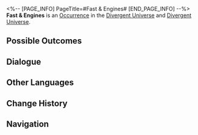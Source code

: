 <%-- [PAGE_INFO]
PageTitle=#Fast & Engines#
[END_PAGE_INFO] --%>
{{Stub}}
{{Simulated Universe Event Infobox
|id            = 23801
|title         = 
|image         = <!--TBA: SpriteOutput/Rogue/RandomEvent/PicRogueEvent_25.png-->
|domains_su    = 
|domains_swarm = 
|domains_gng   = 
|domains_du    = Unknown
|domains_und   = Unknown
|requirements  = 
|prev          = 
|next          = 
|characters    = 
|factions      = 
|order         = 004
|order_du      = 
}}
'''Fast & Engines''' is an [[Divergent Universe/Occurrence|Occurrence]] in the [[Divergent Universe]] and [[Divergent Universe]].

==Possible Outcomes==
{{Possible Outcomes
|choice_1 = Let's have a meal first.
|result_1 = Obtain 100 Cosmic Fragments.
|modes_1  = und

|choice_2 = Let's have a meal first.
|result_2 = Obtain 150 Cosmic Fragments.
|modes_2  = du

|choice_3 = The meaning of luck!
|result_3 = Obtain 4 random Component(s) of 2-star rarity.
|modes_3  = und

|choice_4 = The meaning of luck!
|result_4 = Obtain 2 random Component(s) of 2-star rarity.
|modes_4  = und

|choice_5 = This is what luck is!
|result_5 = Obtain 4 random Blessing(s) of 2- to 3-star rarity and 2 Equation(s) of 1- to 2-star rarity.
|modes_5  = du

|choice_6 = This is what luck is!
|result_6 = Obtain 2 random Blessing(s) of 2- to 3-star rarity and 1 Equation(s) of 1- to 2-star rarity.
|modes_6  = du

|choice_7 = Claim your loot.
|result_7 = Obtain 8 random Component(s) of 1-star rarity.
|modes_7  = und

|choice_8 = Claim your loot.
|result_8 = Obtain 4 random Component(s) of 1-star rarity.
|modes_8  = und

|choice_9 = Add stake with 200 Cosmic Fragments.
|result_9 = Obtain double rewards after success.
|modes_9  = und

|choice_10 = Take your earnings.
|result_10 = Obtain 6 random Blessing(s) of 1- to 3-star rarity.
|modes_10  = du

|choice_11 = Take your earnings.
|result_11 = Obtain 3 random Blessing(s) of 1- to 3-star rarity.
|modes_11  = du

|choice_12 = Add stake with 100 Cosmic Fragments.
|result_12 = Obtain double rewards after success.
|modes_12  = du

|choice_13 = Hold steady, keep it as it is.
|result_13 = What haven't you seen?

|choice_14 = If you don't lose, you win.
|result_14 = Obtain 150 Cosmic Fragments and exit the race.

|choice_15 = Join in the heckling.
|result_15 = Obtain 150 Cosmic Fragments.
|modes_15  = du

|choice_16 = Quit while you're ahead.
|result_16 = Obtain 400 Cosmic Fragments.
|modes_16  = du

|choice_17 = Quit while you're ahead.
|result_17 = Obtain 200 Cosmic Fragments.
|modes_17  = du

|choice_18 = Join in the heckling.
|result_18 = Obtain 100 Cosmic Fragments.
|modes_18  = und

|choice_19 = Bid on the fastest ship.
|result_19 = Photon-compression engine. Because you're worth it.

|choice_20 = Quit while you're ahead.
|result_20 = Obtain 6 random Component(s) of 1-star rarity.
|modes_20  = und

|choice_21 = Quit while you're ahead.
|result_21 = Obtain 3 random Component(s) of 1-star rarity.
|modes_21  = und

|choice_22 = Bid on the safest ship.
|result_22 = Sub-lightspeed spaceship. Don't forget to install a temporal stabilizer.

|choice_23 = Bid on the slowest ship.
|result_23 = A sushi-style spaceship. There is no need to consider sleekness in a vacuum.

}}
<!--
==Gameplay Notes==
* 
-->
==Dialogue==
{{Dialogue Start}}
:{{tx}}
{{Dialogue End}}

==Other Languages==
{{Other Languages
|en   = Fast & Engines
|zhs  = 速度与引擎
|zht  = 速度與引擎
|ja   = スピード＆エンジン
|ko   = 엔진의 질주
|es   = Rápido y a motor
|fr   = Faste & Fioul
|ru   = Форсаж: двигатели
|th   = ความเร็วและเครื่องยนต์
|vi   = Tốc Độ Và Động Cơ
|de   = Fast & Fuel
|id   = Kecepatan dan Mesin
|pt   = Velozes & Motorizados
}}

==Change History==
{{Change History|2.6}}

==Navigation==
{{Occurrence Navbox}}